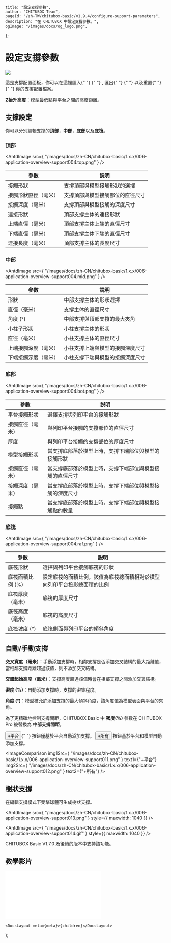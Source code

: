 
	title: "設定支撐參數",
	author: "CHITUBOX Team",
	pageId: "/zh-TW/chitubox-basic/v1.9.4/configure-support-parameters",
	description: "在 CHITUBOX 中設定支撐參數。",
	ogImage: "/images/docs/og_logo.png",
};

# 設定支撐參數

<div style={{ width: "100%", overflow: "auto" }}>
	<img
		src={
			"/images/docs/zh-CN/chitubox-basic/1.x.x/006-application-overview-support004.png"
		}
		style={{
			float: "right",
			paddingLeft: "1em",
			paddingBottom: "1em",
			maxWidth: "50%",
		}}
	/>
	<p>
		這是支撐配置面板，你可以在這裡匯入{" "}
		<AntdImage
			src={
				"/images/docs/zh-CN/chitubox-basic/1.x.x/006-application-overview-support008.png"
			}
		/>{" "}
		, 匯出{" "}
		<AntdImage
			src={
				"/images/docs/zh-CN/chitubox-basic/1.x.x/006-application-overview-support009.png"
			}
		/>{" "}
		以及重置{" "}
		<AntdImage
			src={
				"/images/docs/zh-CN/chitubox-basic/1.x.x/006-application-overview-support007.png"
			}
		/>{" "}
		你的支撐配置檔案。
	</p>
	<p>
		<b>Z抬升高度</b>：模型最低點與平台之間的高度距離。
	</p>
	<AntdImage
		src={
			"/images/docs/zh-CN/chitubox-basic/1.x.x/gif/009-z-lift-height.gif"
		}
		style={{ maxWidth: "200px" }}
	/>
</div>

## 支撑設定

你可以分别編輯支撑的<b>頂部</b>，<b>中部</b>，<b>底部</b>以及<b>底筏</b>。

### 頂部

<AntdImage
	src={
		"/images/docs/zh-CN/chitubox-basic/1.x.x/006-application-overview-support004.top.png"
	}
/>

| 參數                 | 説明                             |
| -------------------- | -------------------------------- |
| 接觸形狀             | 支撐頂部與模型接觸形狀的選擇     |
| 接觸形狀直徑（毫米） | 支撐頂部與模型接觸部位的直徑尺寸 |
| 接觸深度（毫米）     | 支撐頂部與模型接觸的深度尺寸     |
| 連接形狀             | 頂部支撐主体的連接形狀           |
| 上端直徑（毫米）     | 頂部支撐主体上端的直徑尺寸       |
| 下端直徑（毫米）     | 頂部支撐主体下端的直徑尺寸       |
| 連接長度（毫米）     | 頂部支撐主体的長度尺寸           |

### 中部

<AntdImage
	src={
		"/images/docs/zh-CN/chitubox-basic/1.x.x/006-application-overview-support004.mid.png"
	}
/>

| 參數                 | 説明                             |
| -------------------- | -------------------------------- |
| 形狀                 | 中部支撐主体的形狀選擇           |
| 直徑（毫米）         | 支撐主体的直徑尺寸               |
| 角度 (°)             | 中部支撐與頂部支撐的最大夾角     |
| 小柱子形狀           | 小柱支撐主体的形狀               |
| 直徑（毫米）         | 小柱支撐主体的直徑尺寸           |
| 上端接觸深度（毫米） | 小柱支撐上端與模型的接觸深度尺寸 |
| 下端接觸深度（毫米） | 小柱支撐下端與模型的接觸深度尺寸 |

### 底部

<AntdImage
	src={
		"/images/docs/zh-CN/chitubox-basic/1.x.x/006-application-overview-support004.bot.png"
	}
/>

| 參數             | 説明                                                     |
| ---------------- | -------------------------------------------------------- |
| 平台接觸形狀     | 選擇支撐與列印平台的接觸形狀                             |
| 接觸直徑（毫米） | 與列印平台接觸的支撐部位的直徑尺寸                       |
| 厚度             | 與列印平台接觸的支撐部位的厚度尺寸                       |
| 模型接觸形狀     | 當支撐底部落於模型上時，支撐下端部位與模型的接觸形狀     |
| 接觸直徑（毫米） | 當支撐底部落於模型上時，支撐下端部位與模型接觸的直徑尺寸 |
| 接觸深度（毫米） | 當支撐底部落於模型上時，支撐下端部位與模型接觸的深度尺寸 |
| 接觸點           | 當支撐底部落於模型上時，支撐下端部位與模型接觸點的數量   |

### 底筏

<AntdImage
	src={
		"/images/docs/zh-CN/chitubox-basic/1.x.x/006-application-overview-support004.raf.png"
	}
/>

| 參數             | 説明                                                                     |
| ---------------- | ------------------------------------------------------------------------ |
| 底筏形狀         | 選擇與列印平台接觸底筏的形狀                                             |
| 底筏面積比例 (%) | 設定底筏的面積比例，該值為底筏總面積相對於模型向列印平台投影總面積的比例 |
| 底筏厚度（毫米） | 底筏的厚度尺寸                                                           |
| 底筏高度（毫米） | 底筏的高度尺寸                                                           |
| 底筏坡度 (°)     | 底筏側面與列印平台的傾斜角度                                             |

## 自動/手動支撐

<p>
	<b>交叉寬度（毫米）</b>：手動添加支撐時，相鄰支撐是否添加交叉結構的最大距離值，當相鄰支撐距離超過該值，則不添加交叉結構。
</p>

<ImageContainer>
	<AntdImage
		src={"/images/docs/zh-CN/chitubox-basic/1.x.x/gif/41Cross Width.gif"}
		style={{ maxWidth: "200px" }}
	/>
</ImageContainer>

<p>
	<b>交錯起始高度（毫米）</b>：支撐高度超過該值時會在相鄰支撐之間添加交叉結構。
</p>

<ImageContainer>
	<AntdImage
		src={
			"/images/docs/zh-CN/chitubox-basic/1.x.x/gif/18Staggered starting height.gif"
		}
		style={{ maxWidth: "200px" }}
	/>
</ImageContainer>

<p>
	<b>密度 (%)</b>：自動添加支撐時，支撐的密集程度。
</p>

<ImageContainer>
	<AntdImage
		src={"/images/docs/zh-CN/chitubox-basic/1.x.x/gif/19density.gif"}
		style={{ maxWidth: "200px" }}
	/>
</ImageContainer>

<p>
	<b>角度 (°)</b>：模型被允許添加支撐的最大傾斜角度，該角度值為模型表面與平台的夾角。
</p>

<ImageContainer>
	<AntdImage
		src={"/images/docs/zh-CN/chitubox-basic/1.x.x/gif/020angle.gif"}
		style={{ maxWidth: "200px" }}
	/>
</ImageContainer>

<Admonition type="note" title="注意">
	為了更精確地控制支撐間距，CHITUBOX Basic 中 <b>密度(%)</b> 參數在 CHITUBOX
	Pro 被替換為 <b>中部支撐間距</b>。
</Admonition>

<p>
	<button className="button button--secondary">+平台</button>{" "}
	按鈕僅基於平台自動添加支撐。
	<button className="button button--secondary">+所有</button> 按鈕基於平台和模型自動添加支撐。
</p>

<ImageComparison
	img1Src={
		"/images/docs/zh-CN/chitubox-basic/1.x.x/006-application-overview-support011.png"
	}
	text1={"+平台"}
	img2Src={
		"/images/docs/zh-CN/chitubox-basic/1.x.x/006-application-overview-support012.png"
	}
	text2={"+所有"}
/>

## 樹狀支撐

在編輯支撐模式下雙擊球體可生成樹狀支撐。

<AntdImage
	src={
		"/images/docs/zh-CN/chitubox-basic/1.x.x/006-application-overview-support013.png"
	}
	style={{ maxwidth: 1040 }}
/>

<AntdImage
	src={
		"/images/docs/zh-CN/chitubox-basic/1.x.x/006-application-overview-support014.gif"
	}
	style={{ maxwidth: 1040 }}
/>

<Admonition type="note" title="注意">
	CHITUBOX Basic V1.7.0 及後續的版本中支持該功能。
</Admonition>

## 教學影片

<BilibiliVideoContainer>
	<iframe
		src="//player.bilibili.com/player.html?aid=460683740&bvid=BV1q5411u7Ac&cid=341976832&page=1"
		scrolling="no"
		border="0"
		frameborder="no"
		framespacing="0"
		allowfullscreen="true"
	></iframe>
</BilibiliVideoContainer>

	<DocsLayout meta={meta}>{children}</DocsLayout>
);
